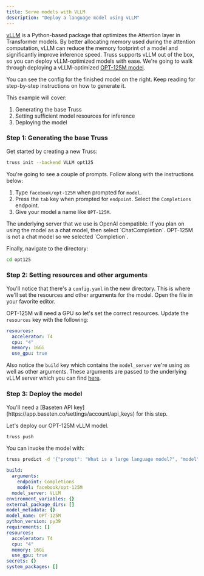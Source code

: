 ```yaml
---
title: Serve models with VLLM
description: "Deploy a language model using vLLM"
---
```


[vLLM](https://github.com/vllm-project/vllm) is a Python-based package that optimizes the Attention layer in Transformer models. By better allocating memory used during the attention computation, vLLM can reduce the memory footprint of a model and significantly improve inference speed. Truss supports vLLM out of the box, so you can deploy vLLM-optimized models with ease. We're going to walk through deploying a vLLM-optimized [OPT-125M model](https://huggingface.co/facebook/opt-125m).

<Tip>
You can see the config for the finished model on the right. Keep reading for step-by-step instructions on how to generate it.
</Tip>

This example will cover:

1. Generating the base Truss
2. Setting sufficient model resources for inference
3. Deploying the model

### Step 1: Generating the base Truss

Get started by creating a new Truss:

```sh
truss init --backend VLLM opt125
```

You're going to see a couple of prompts. Follow along with the instructions below:
1. Type `facebook/opt-125M` when prompted for `model`.
2. Press the `tab` key when prompted for `endpoint`. Select the `Completions` endpoint.
3. Give your model a name like `OPT-125M`.

<Note>
The underlying server that we use is OpenAI compatible. If you plan on using the model as a chat model, then select `ChatCompletion`. OPT-125M is not a chat model so we selected `Completion`.
</Note>

Finally, navigate to the directory:

```sh
cd opt125
```

### Step 2: Setting resources and other arguments

You'll notice that there's a `config.yaml` in the new directory. This is where we'll set the resources and other arguments for the model. Open the file in your favorite editor.

OPT-125M will need a GPU so let's set the correct resources. Update the `resources` key with the following:

```yaml config.yaml
resources:
  accelerator: T4
  cpu: "4"
  memory: 16Gi
  use_gpu: true
```

Also notice the `build` key which contains the `model_server` we're using as well as other arguments. These arguments are passed to the underlying vLLM server which you can find [here](https://github.com/vllm-project/vllm/blob/main/vllm/entrypoints/openai/api_server.py).

### Step 3: Deploy the model

<Note>
You'll need a [Baseten API key](https://app.baseten.co/settings/account/api_keys) for this step.
</Note>

Let's deploy our OPT-125M vLLM model.

```sh
truss push
```

You can invoke the model with:

```sh
truss predict -d '{"prompt": "What is a large language model?", "model": "facebook/opt-125M"}' --published
```

<RequestExample>

```yaml config.yaml
build:
  arguments:
    endpoint: Completions
    model: facebook/opt-125M
  model_server: VLLM
environment_variables: {}
external_package_dirs: []
model_metadata: {}
model_name: OPT-125M
python_version: py39
requirements: []
resources:
  accelerator: T4
  cpu: "4"
  memory: 16Gi
  use_gpu: true
secrets: {}
system_packages: []
```

</RequestExample>
